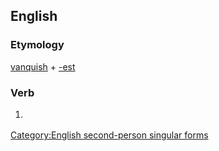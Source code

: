 ==English==

===Etymology===
[[vanquish]] + [[-est]]

===Verb===
{{infl|en|verb form}}

# {{archaic}} {{form of|Second-person singular simple present form of|vanquish}}

[[Category:English second-person singular forms]]